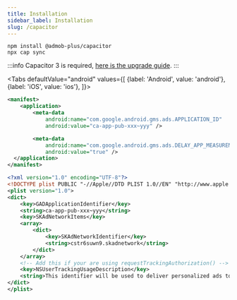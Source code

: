 ```yaml
---
title: Installation
sidebar_label: Installation
slug: /capacitor
---
```



```shell
npm install @admob-plus/capacitor
npx cap sync
```

:::info
Capacitor 3 is required, [here is the upgrade guide](https://capacitorjs.com/docs/v3/updating/3-0).
:::

<Tabs
  defaultValue="android"
  values={[
    {label: 'Android', value: 'android'},
    {label: 'iOS', value: 'ios'},
  ]}>
  <TabItem value="android">

```xml title="android/app/src/main/AndroidManifest.xml" {3-9}
<manifest>
    <application>
        <meta-data
            android:name="com.google.android.gms.ads.APPLICATION_ID"
            android:value="ca-app-pub-xxx~yyy" />

        <meta-data
            android:name="com.google.android.gms.ads.DELAY_APP_MEASUREMENT_INIT"
            android:value="true" />
  </application>
</manifest>
```

  </TabItem>
  <TabItem value="ios">

```xml title="ios/App/App/Info.plist" {5-13}
<?xml version="1.0" encoding="UTF-8"?>
<!DOCTYPE plist PUBLIC "-//Apple//DTD PLIST 1.0//EN" "http://www.apple.com/DTDs/PropertyList-1.0.dtd">
<plist version="1.0">
<dict>
    <key>GADApplicationIdentifier</key>
    <string>ca-app-pub-xxx~yyy</string>
    <key>SKAdNetworkItems</key>
    <array>
        <dict>
            <key>SKAdNetworkIdentifier</key>
            <string>cstr6suwn9.skadnetwork</string>
        </dict>
    </array>
    <!-- Add this if your are using requestTrackingAuthorization() -->
    <key>NSUserTrackingUsageDescription</key>
    <string>This identifier will be used to deliver personalized ads to you.</string>
</dict>
</plist>
```

  </TabItem>
</Tabs>
